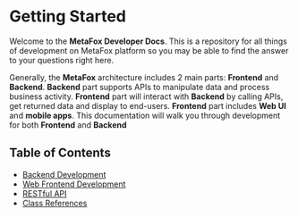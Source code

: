 # Getting Started

Welcome to the **MetaFox Developer Docs**. This is a repository for all things of development on MetaFox platform so you may be able to find the answer to your questions right here.

Generally, the **MetaFox** architecture includes 2 main parts: **Frontend** and **Backend**. **Backend** part supports APIs to manipulate data and process business activity. **Frontend** part will interact with **Backend** by calling APIs, get returned data and display to end-users. **Frontend** part includes **Web UI** and **mobile apps**. This documentation will walk you through development for both **Frontend** and **Backend**

## Table of Contents

- [Backend Development](/backend/installation)
- [Web Frontend Development](/frontend/home)
- [RESTful API](/rest-api/)
- [Class References](/php-api/)
